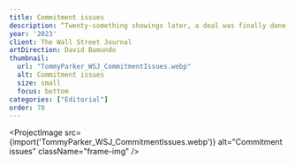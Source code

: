 ```yaml
---
title: Commitment issues
description: “Twenty-something showings later, a deal was finally done – or so his real-estate broker thought”. Two industry pros dish on clients who had serious commitment issues.
year: '2023'
client: The Wall Street Journal
artDirection: David Bamundo
thumbnail:
  url: "TommyParker_WSJ_CommitmentIssues.webp"
  alt: Commitment issues
  size: small
  focus: bottom
categories: ["Editorial"]
order: 78
---
```


<ProjectImage
  src={import('TommyParker_WSJ_CommitmentIssues.webp')}
  alt="Commitment issues"
  className="frame-img"
/>